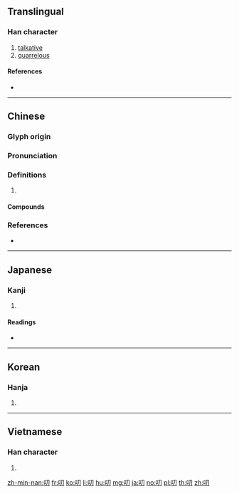 {{character info/new}}
==Translingual==

===Han character===
{{Han char|rn=30|rad=口|as=02|sn=5|four=67020|canj=RSH|ids=⿰口刀}}

# [[talkative]]
# [[quarrelous]]

====References====
* {{Han ref|kx=0172.030|dkj=03237|dj=0382.050|hdz=10574.010|uh=53E8|ud=21480|bh=A56F|bd=42351}}

----

==Chinese==
{{zh-forms}}

===Glyph origin===
{{Han etym}}

===Pronunciation===
{{zh-pron
|m=dāo,tāo
|c=dou1,tou1
|mn=tho/qz:tho͘/xm,zz:thau
|mn_note=tho/tho͘ - literary; thau - vernacular
|mc=y
|oc=y
|cat=
}}

===Definitions===
{{zh-hanzi}}

# {{rfdef|zh}}

====Compounds====
{{zh-der|勞勞叨叨|叨任|叨光|叨叨|叨叨絮絮|叨名|叨咕|叨嘮|叨在知己|叨念|叨擾|叨攬|叨教|叨沓|叨濫|叨登|叨竊|叨被|叨貼|叨賴|叨蹬|叨陪|叨餂|咕叨|嘮三叨四|嘮叨|嘮嘮叨叨|忙忙叨叨|念叨|白叨光|磨叨|絮叨|絮絮叨叨}}

===References===
* {{R:yue:Hanzi}}

----

==Japanese==

===Kanji===
{{ja-kanji|grade=|rs=口02}}

# {{defn|lang=ja|sort=口02}}

====Readings====
* {{ja-readings|on=[[とう]] (tō)|kun=[[みだりに]] (midarini)}}

----

==Korean==

===Hanja===
{{ko-hanja|hangeul=도|rv=do|mr=to}}

# {{defn|lang=ko|sort=口02}}

----

==Vietnamese==

===Han character===
{{vi-hantu|[[thao]], [[đâu]], [[đau]], [[đao]]|rs=口02}}

# {{defn|lang=vi|sort=口02}}

[[zh-min-nan:叨]]
[[fr:叨]]
[[ko:叨]]
[[li:叨]]
[[hu:叨]]
[[mg:叨]]
[[ja:叨]]
[[no:叨]]
[[pl:叨]]
[[th:叨]]
[[zh:叨]]